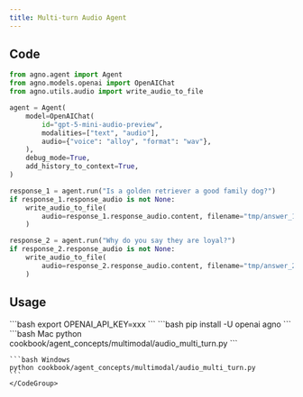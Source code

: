 ```yaml
---
title: Multi-turn Audio Agent
---
```


## Code

```python
from agno.agent import Agent
from agno.models.openai import OpenAIChat
from agno.utils.audio import write_audio_to_file

agent = Agent(
    model=OpenAIChat(
        id="gpt-5-mini-audio-preview",
        modalities=["text", "audio"],
        audio={"voice": "alloy", "format": "wav"},
    ),
    debug_mode=True,
    add_history_to_context=True,
)

response_1 = agent.run("Is a golden retriever a good family dog?")
if response_1.response_audio is not None:
    write_audio_to_file(
        audio=response_1.response_audio.content, filename="tmp/answer_1.wav"
    )

response_2 = agent.run("Why do you say they are loyal?")
if response_2.response_audio is not None:
    write_audio_to_file(
        audio=response_2.response_audio.content, filename="tmp/answer_2.wav"
    )
```

## Usage

<Steps>
  <Snippet file="create-venv-step.mdx" />

  <Step title="Set your API key">
    ```bash
    export OPENAI_API_KEY=xxx
    ```
  </Step>

  <Step title="Install libraries">
    ```bash
    pip install -U openai agno
    ```
  </Step>

  <Step title="Run Agent">
    <CodeGroup>
    ```bash Mac
    python cookbook/agent_concepts/multimodal/audio_multi_turn.py
    ```

    ```bash Windows
    python cookbook/agent_concepts/multimodal/audio_multi_turn.py
    ```
    </CodeGroup>
  </Step>
</Steps>